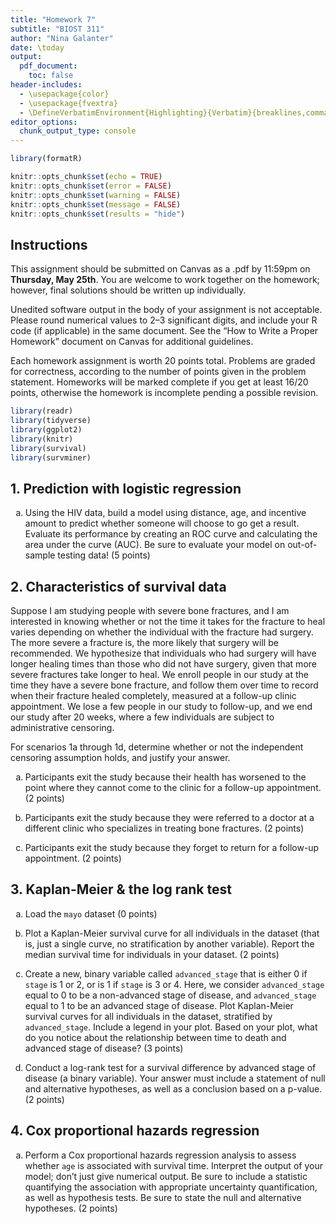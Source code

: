 ```yaml
---
title: "Homework 7"
subtitle: "BIOST 311"
author: "Nina Galanter"
date: \today
output: 
  pdf_document:
    toc: false
header-includes:
  - \usepackage{color}
  - \usepackage{fvextra}
  - \DefineVerbatimEnvironment{Highlighting}{Verbatim}{breaklines,commandchars=\\\{\}}
editor_options: 
  chunk_output_type: console
---
```


  
```r
library(formatR)

knitr::opts_chunk$set(echo = TRUE)
knitr::opts_chunk$set(error = FALSE)
knitr::opts_chunk$set(warning = FALSE)
knitr::opts_chunk$set(message = FALSE)
knitr::opts_chunk$set(results = "hide")
```


## Instructions

This assignment should be submitted on Canvas as a .pdf by 11:59pm on **Thursday, May 25th**. You are welcome to work together on the homework; however, final solutions should be written up individually. 

Unedited software output in the body of your assignment is not acceptable. Please round numerical values to 2--3 significant digits, and include your R code (if applicable) in the same document. See the "How to Write a Proper Homework" document on Canvas for additional guidelines.  

Each homework assignment is worth 20 points total. Problems are graded for correctness, according to the number of points given in the problem statement. Homeworks will be marked complete if you get at least 16/20 points, otherwise the homework is incomplete pending a possible revision. 


```r
library(readr)
library(tidyverse)
library(ggplot2)
library(knitr)
library(survival)
library(survminer)
```

## 1. Prediction with logistic regression

a. Using the HIV data, build a model using distance, age, and incentive amount to predict whether someone will choose to go get a result. Evaluate its performance by creating an ROC curve and calculating the area under the curve (AUC). Be sure to evaluate your model on out-of-sample testing data! (5 points)

## 2. Characteristics of survival data

Suppose I am studying people with severe bone fractures, and I am interested in knowing whether or not the time it takes for the fracture to heal varies depending on whether the individual with the fracture had surgery. The more severe a fracture is, the more likely that surgery will be recommended. We hypothesize that individuals who had surgery will have longer healing times than those who did not have surgery, given that more severe fractures take longer to heal. We enroll people in our study at the time they have a severe bone fracture, and follow them over time to record when their fracture healed completely, measured at a follow-up clinic appointment. We lose a few people in our study to follow-up, and we end our study after 20 weeks, where a few individuals are subject to administrative censoring.

For scenarios 1a through 1d, determine whether or not the independent censoring assumption holds, and justify your answer.

a. Participants exit the study because their health has worsened to the point where they cannot come to the clinic for a follow-up appointment. (2 points)


b. Participants exit the study because they were referred to a doctor at a different clinic who specializes in treating bone fractures. (2 points)

c. Participants exit the study because they forget to return for a follow-up appointment. (2 points)

## 3. Kaplan-Meier & the log rank test

a. Load the `mayo` dataset (0 points)

b. Plot a Kaplan-Meier survival curve for all individuals in the dataset (that is, just a single curve, no stratification by another variable). Report the median survival time for individuals in your dataset. (2 points)

d. Create a new, binary variable called `advanced_stage` that is either 0 if `stage` is 1 or 2, or is 1 if `stage` is 3 or 4. Here, we consider `advanced_stage` equal to 0 to be a non-advanced stage of disease, and `advanced_stage` equal to 1 to be an advanced stage of disease. Plot Kaplan-Meier survival curves for all individuals in the dataset, stratified by `advanced_stage`. Include a legend in your plot. Based on your plot, what do you notice about the relationship between time to death and advanced stage of disease? (3 points)

e. Conduct a log-rank test for a survival difference by advanced stage of disease (a binary variable). Your answer must include a statement of null and alternative hypotheses, as well as a conclusion based on a p-value. (2 points)

## 4. Cox proportional hazards regression


a. Perform a Cox proportional hazards regression analysis to assess whether `age` is associated with survival time. Interpret the output of your model; don't just give numerical output. Be sure to include a statistic quantifying the association with appropriate uncertainty quantification, as well as hypothesis tests. Be sure to state the null and alternative hypotheses. (2 points)


